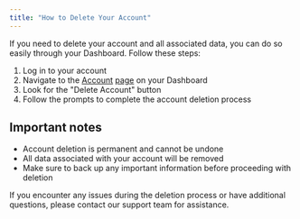 ```yaml
---
title: "How to Delete Your Account"
---
```


If you need to delete your account and all associated data, you can do so easily through your Dashboard. Follow these steps:

1. Log in to your account
2. Navigate to the [Account](https://www.assemblyai.com/app/account) [page](https://www.assemblyai.com/dashboard/account/personal) on your Dashboard
3. Look for the "Delete Account" button
4. Follow the prompts to complete the account deletion process

## Important notes

- Account deletion is permanent and cannot be undone
- All data associated with your account will be removed
- Make sure to back up any important information before proceeding with deletion

If you encounter any issues during the deletion process or have additional questions, please contact our support team for assistance.
